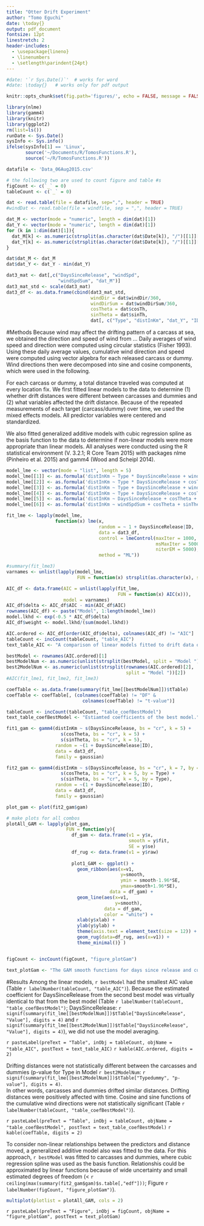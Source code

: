 ```yaml
---
title: "Otter Drift Experiment"
author: "Tomo Eguchi"
date: \today{}
output: pdf_document
fontsize: 12pt
linestretch: 2
header-includes:
  - \usepackage{lineno}
  - \linenumbers
  - \setlength\parindent{24pt}
---
```


```r
#date: '`r Sys.Date()`'  # works for word
#date: \today{}   # works only for pdf output

knitr::opts_chunk$set(fig.path='figures/', echo = FALSE, message = FALSE)
```

```r
library(nlme)
library(gamm4)
library(knitr)
library(ggplot2)
rm(list=ls())
runDate <- Sys.Date()
sysInfo <- Sys.info()
ifelse(sysInfo[1] == 'Linux',
       source('~/Documents/R/TomosFunctions.R'),
       source('~/R/TomosFunctions.R'))

datafile <- 'Data_06Aug2015.csv'

# the following two are used to count figure and table #s 
figCount <- c(`_` = 0)
tableCount <- c(`_` = 0)

```

```r
dat <- read.table(file = datafile, sep=",", header = TRUE)
#windDat <- read.table(file = windfile, sep = ",", header = TRUE)

dat_M <- vector(mode = "numeric", length = dim(dat)[1])
dat_Y <- vector(mode = "numeric", length = dim(dat)[1])
for (k in 1:dim(dat)[1]){
  dat_M[k] <- as.numeric(strsplit(as.character(dat$Date[k]), "/")[[1]][1])
  dat_Y[k] <- as.numeric(strsplit(as.character(dat$Date[k]), "/")[[1]][3])
}

dat$dat_M <- dat_M
dat$dat_Y <- dat_Y - min(dat_Y)

dat3_mat <- dat[,c("DaysSinceRelease", "windSpd", 
                   "windSpdSum", "dat_M")]
dat3_mat_std <- scale(dat3_mat)
dat3_df <- as.data.frame(cbind(dat3_mat_std, 
                               windDir = dat$windDir/360, 
                               windDirSum = dat$windDirSum/360,
                               cosTheta = dat$cosTh,
                               sinTheta = dat$sinTh,
                               dat[, c("Type", "distInKm", "dat_Y", "ID")]))

```

#Methods
Because wind may affect the drifting pattern of a carcass at sea, we obtained the direction and speed of wind from ... Daily averages of wind speed and direction were computed using circular statistics (Fisher 1993). Using these daily average values, cumulative wind direction and speed were computed using vector algebra for each released carcass or dummy. Wind directions then were decomposed into sine and cosine components, which were used in the following. 

For each carcass or dummy, a total distance traveled was computed at every location fix. We first fitted linear models to the data to determine (1) whether drift distances were different between carcasses and dummies and (2) what variables affected the drift distance. Because of the repeated measurements of each target (carcass/dummy) over time, we used the mixed effects models. All predictor variables were centered and standardized. 

We also fitted  generalized additive models with cubic regression spline as the basis function to the data to determine if non-linear models were more appropriate than linear models. All analyses were conducted using the R statistical environment (V. 3.2.1; R Core Team 2015) with packages nlme (Pinheiro et al. 2015) and gamm4 (Wood and Scheipl 2014). 

```r
model_lme <- vector(mode = "list", length = 5)
model_lme[[1]] <- as.formula('distInKm ~ Type * DaysSinceRelease + windSpdSum + cosTheta + sinTheta')
model_lme[[2]] <- as.formula('distInKm ~ Type * DaysSinceRelease + cosTheta + sinTheta')
model_lme[[3]] <- as.formula('distInKm ~ Type + DaysSinceRelease + windSpdSum + cosTheta + sinTheta')
model_lme[[4]] <- as.formula('distInKm ~ Type + DaysSinceRelease + cosTheta + sinTheta')
model_lme[[5]] <- as.formula('distInKm ~ DaysSinceRelease + cosTheta + sinTheta')
model_lme[[6]] <- as.formula('distInKm ~ windSpdSum + cosTheta + sinTheta')

fit_lme <- lapply(model_lme, 
                  function(x) lme(x,
                                  random = ~ 1 + DaysSinceRelease|ID, 
                                  data = dat3_df,
                                  control = lmeControl(maxIter = 1000, 
                                                       msMaxIter = 5000,
                                                       niterEM = 5000),
                                  method = "ML"))

#summary(fit_lme3)
varnames <- unlist(lapply(model_lme, 
                          FUN = function(x) strsplit(as.character(x), split = '~')[3]))

AIC_df <- data.frame(AIC = unlist(lapply(fit_lme, 
                                         FUN = function(x) AIC(x))),
                     model = varnames) 
AIC_df$delta <- AIC_df$AIC - min(AIC_df$AIC)
rownames(AIC_df) <- paste("Model", 1:length(model_lme)) 
model.lkhd <- exp(-0.5 * AIC_df$delta)
AIC_df$weight <- model.lkhd/(sum(model.lkhd))

AIC.ordered <- AIC_df[order(AIC_df$delta), colnames(AIC_df) != "AIC"]
tableCount <- incCount(tableCount, "table_AIC")
text_table_AIC <- "A comparison of linear models fitted to drift data of sea otter carcasses and dummies. delta is difference in AIC values and Weight is Akaike weight (Burnham and Anderson 2010)."

bestModel <- rownames(AIC.ordered)[1]
bestModelNum <- as.numeric(unlist(strsplit(bestModel, split = "Model "))[2])
best2ModelNum <- as.numeric(unlist(strsplit(rownames(AIC.ordered)[2], 
                                            split = "Model "))[2])
#AIC(fit_lme1, fit_lme2, fit_lme3)

coefTable <- as.data.frame(summary(fit_lme[[bestModelNum]])$tTable)
coefTable <- coefTable[, (colnames(coefTable) != "DF" &  
                            colnames(coefTable) != "t-value")]

tableCount <- incCount(tableCount, "table_coefBestModel")
text_table_coefBestModel <- "Estiamted coefficients of the best model."
```

```r
fit1_gam <- gamm4(distInKm ~ s(DaysSinceRelease, bs = "cr", k = 5) + 
                    s(cosTheta, bs = "cr", k = 5) + 
                    s(sinTheta, bs = "cr", k = 5),
                  random = ~(1 + DaysSinceRelease|ID),
                  data = dat3_df,
                  family = gaussian)

fit2_gam <- gamm4(distInKm ~ s(DaysSinceRelease, bs = "cr", k = 7, by = Type) + 
                    s(cosTheta, bs = "cr", k = 5, by = Type) + 
                    s(sinTheta, bs = "cr", k = 5, by = Type),
                  random = ~(1 + DaysSinceRelease|ID),
                  data = dat3_df,
                  family = gaussian)

plot_gam <- plot(fit2_gam$gam)

# make plots for all combos
plotAll_GAM <- lapply(plot_gam, 
                      FUN = function(y){
                        df_gam <- data.frame(v1 = y$x,
                                             smooth = y$fit,
                                             SE = y$se)
                        df_rug <- data.frame(v1 = y$raw)
                        
                        plot1_GAM <- ggplot() + 
                          geom_ribbon(aes(x=v1, 
                                          y=smooth, 
                                          ymin = smooth-1.96*SE, 
                                          ymax=smooth+1.96*SE), 
                                      data = df_gam) + 
                          geom_line(aes(x=v1,
                                        y=smooth), 
                                    data = df_gam, 
                                    color = "white") + 
                          xlab(y$xlab) + 
                          ylab(y$ylab) + 
                          theme(axis.text = element_text(size = 12)) + 
                          geom_rug(data=df_rug, aes(x=v1)) + 
                          theme_minimal()} )


figCount <- incCount(figCount, "figure_plotGam")

text_plotGam <- "The GAM smooth functions for days since release and cumulative sum of wind directions as predictors to distance traveled of sea otters.  Black ribbons indicate approximate 95% confidence intervals. Variables were centered and standardized prior to the anlaysis."

```

#Results
Among the linear models, `r bestModel` had the smallest AIC value (Table `r labelNumber(tableCount, "table_AIC")`). Because the estimated coefficient for DaysSinceRelease from the second best model was virtually identical to that from the best model (Table `r labelNumber(tableCount, "table_coefBestModel")`; DaysSinceRelease: `r signif(summary(fit_lme[[bestModelNum]])$tTable["DaysSinceRelease", "Value"], digits = 4)` and `r signif(summary(fit_lme[[best2ModelNum]])$tTable["DaysSinceRelease", "Value"], digits = 4)`), we did not use the model averaging. 

\noindent `r pasteLabel(preText = "Table", inObj = tableCount, objName = "table_AIC", postText = text_table_AIC)`
`r kable(AIC.ordered, digits = 2)`

Drifting distances were not statistically different between the carcasses and dummies (p-value for Type in Model `r best2ModelNum`: `r signif(summary(fit_lme[[best2ModelNum]])$tTable["Typedummy", "p-value"], digits = 4)`.  
In other words, carcasses and dummies drifted similar distances. Drifting distances were positively affected with time. Cosine and sine functions of the cumulative wind directions were not statistically significant (Table `r labelNumber(tableCount, "table_coefBestModel")`).   

\noindent `r pasteLabel(preText = "Table", inObj = tableCount, objName = "table_coefBestModel", postText = text_table_coefBestModel)`
`r kable(coefTable, digits = 2)`

To consider non-linear relationships between the predictors and distance moved, a generalized additive model also was fitted to the data. For this approach, `r bestModel` was fitted to carcasses and dummies, where cubic regression spline was used as the basis function. Relationshis could be approximated by linear functions because of wide uncertainty and small estimated degrees of freedom (< `r ceiling(max(summary(fit2_gam$gam)$s.table[,"edf"]))`; Figure `r labelNumber(figCount, "figure_plotGam")`). 


```r
multiplot(plotlist = plotAll_GAM, cols = 2)
```

\noindent `r pasteLabel(preText = "Figure", inObj = figCount, objName = "figure_plotGam", postText = text_plotGam)`



